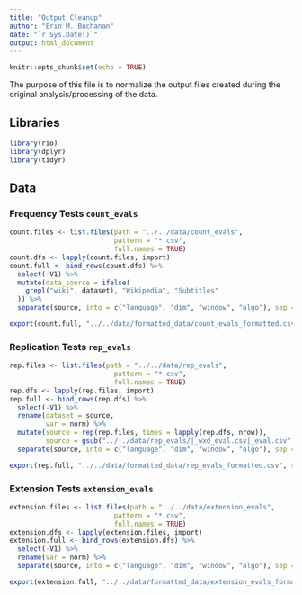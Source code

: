 ```yaml
---
title: "Output Cleanup"
author: "Erin M. Buchanan"
date: "`r Sys.Date()`"
output: html_document
---
```


```r
knitr::opts_chunk$set(echo = TRUE)
```

The purpose of this file is to normalize the output files created during the original analysis/processing of the data. 

## Libraries

```r
library(rio)
library(dplyr)
library(tidyr)
```

## Data

### Frequency Tests `count_evals`

```r
count.files <- list.files(path = "../../data/count_evals",
                          pattern = "*.csv",
                          full.names = TRUE)
count.dfs <- lapply(count.files, import)
count.full <- bind_rows(count.dfs) %>% 
  select(-V1) %>% 
  mutate(data_source = ifelse(
    grepl("wiki", dataset), "Wikipedia", "Subtitles"
  )) %>% 
  separate(source, into = c("language", "dim", "window", "algo"), sep = "_")

export(count.full, "../../data/formatted_data/count_evals_formatted.csv", row.names = F)
```

### Replication Tests `rep_evals`

```r
rep.files <- list.files(path = "../../data/rep_evals",
                          pattern = "*.csv",
                          full.names = TRUE)
rep.dfs <- lapply(rep.files, import)
rep.full <- bind_rows(rep.dfs) %>% 
  select(-V1) %>% 
  rename(dataset = source, 
         var = norm) %>% 
  mutate(source = rep(rep.files, times = lapply(rep.dfs, nrow)),
         source = gsub("../../data/rep_evals/|_wxd_eval.csv|_eval.csv", "", source)) %>% 
  separate(source, into = c("language", "dim", "window", "algo"), sep = "_")

export(rep.full, "../../data/formatted_data/rep_evals_formatted.csv", row.names = F)
```

### Extension Tests `extension_evals`

```r
extension.files <- list.files(path = "../../data/extension_evals",
                          pattern = "*.csv",
                          full.names = TRUE)
extension.dfs <- lapply(extension.files, import)
extension.full <- bind_rows(extension.dfs) %>% 
  select(-V1) %>% 
  rename(var = norm) %>% 
  separate(source, into = c("language", "dim", "window", "algo"), sep = "_")

export(extension.full, "../../data/formatted_data/extension_evals_formatted.csv", row.names = F)
```